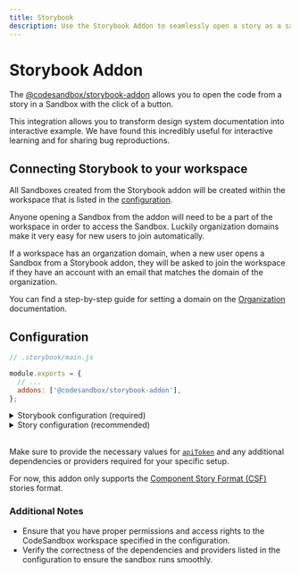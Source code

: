 ```yaml
---
title: Storybook
description: Use the Storybook Addon to seamlessly open a story as a sandbox.
---
```



# Storybook Addon

The [@codesandbox/storybook-addon](https://github.com/codesandbox/storybook-addon) allows you to open the code from a story in a Sandbox with the click of a button.

This integration allows you to transform design system documentation into interactive example. We have found this incredibly useful for interactive learning and for sharing bug reproductions.

## Connecting Storybook to your workspace

All Sandboxes created from the Storybook addon will be created within the workspace that is listed in the [configuration](#configuration).

Anyone opening a Sandbox from the addon will need to be a part of the workspace in order to access the Sandbox.
Luckily organization domains make it very easy for new users to join automatically.

If a workspace has an organzation domain, when a new user opens a Sandbox from a Storybook addon, they will be asked to join the workspace if they have an account with an email that matches the domain of the organization.

You can find a step-by-step guide for setting a domain on the [Organization](/learn/access/organizations#creating-an-organization) documentation.

## Configuration

```js
// .storybook/main.js

module.exports = {
  // ...
  addons: ['@codesandbox/storybook-addon'],
};

```

<details>
  <summary>Storybook configuration (required)</summary>

<br />

To run the addon, you'll need to configure it in your Storybook's `.storybook/preview.js` file.

```js
// .storybook/preview.js

const preview: Preview = {
  parameters: {
    codesandbox: {
      /**
       * @required
       * Workspace API key from codesandbox.io/t/permissions.
       * This sandbox is created inside the given workspace
       * and can be shared with team members.
       */
      apiToken: <api-token>,

      /**
       * @required
       * Dependencies list to be installed in the sandbox.
       *
       * @note You cannot use local modules or packages since
       * this story runs in an isolated environment (sandbox)
       * inside CodeSandbox. As such, the sandbox doesn't have
       * access to your file system.
       *
       * Example:
       */
      dependencies: {
        "@radix-ui/themes": "latest",
        "@myscope/mypackage": "1.0.0",
      },

      /**
       * @required
       * CodeSandbox will try to import all components by default from
       * the given package, in case `mapComponent` property is not provided.
       *
       * This property is useful when your components imports are predictable
       * and come from a single package and entry point.
       */
      fallbackImport: "@radix-ui/themes",

      /**
       * @optional
       * All required providers to run the sandbox properly,
       * such as themes, i18n, store, and so on.
       *
       * @note Remember to use only the dependencies listed above.
       *
       * Example:
       */
      provider: `import { Theme } from "@radix-ui/themes";
        import '@radix-ui/themes/styles.css';

        export default ThemeProvider = ({ children }) => {
          return (
            <Theme>
              {children}
            </Theme>
          )
        }`,
    },
  },
};

export default preview;
```

</details>

<details>
  <summary>Story configuration (recommended)</summary>

````ts
import type { Meta, StoryObj } from "@storybook/react";

const meta: Meta<typeof Button> = {
  title: "Example/Button",
  component: Button,
  parameters: {
    codesandbox: {
     /**
       * To import all components used within each story in
       * CodeSandbox, provide all necessary packages and modules.
       *
       * Given the following story:
       * ```js
       * import Provider from "@myscope/mypackage";
       * import { Button } from "@radix-ui/themes";
       * import "@radix-ui/themes/styles.css";
       * ```
       *
       * You need to map all imports to the following:
       */
      mapComponent: {
        // Example of default imports
        "@myscope/mypackage": "Provider",

        // Example of named functions
        "@radix-ui/themes": ["Button"],

        // Example of static imports
        "@radix-ui/themes/styles.css": true,
      },

      /**
       * @note You cannot use local modules or packages since
       * this story runs in an isolated environment (sandbox)
       * inside CodeSandbox. As such, the sandbox doesn't have
       * access to your file system.
       */
    },
  },
};
````

</details>

<br />

Make sure to provide the necessary values for [`apiToken`](https://codesandbox.io/t/permissions) and any additional dependencies or providers required for your specific setup.

For now, this addon only supports the [Component Story Format (CSF)](https://storybook.js.org/docs/api/csf) stories format.

### Additional Notes

- Ensure that you have proper permissions and access rights to the CodeSandbox workspace specified in the configuration.
- Verify the correctness of the dependencies and providers listed in the configuration to ensure the sandbox runs smoothly.
